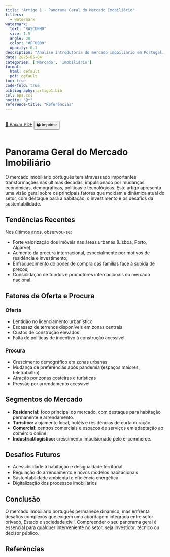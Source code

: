 ```yaml
---
title: "Artigo 1 - Panorama Geral do Mercado Imobiliário"
filters:
  - watermark
watermark:
  text: "RASCUNHO"
  size: 1.5
  angle: 30
  color: "#FF0000"
  opacity: 0.1
description: "Análise introdutória do mercado imobiliário em Portugal, com foco em tendências recentes, procura, oferta e fatores estruturais."
date: 2025-05-04
categories: ['Mercado', 'Imobiliário']
format:
  html: default
  pdf: default
toc: true
code-fold: true
bibliography: artigo1.bib
csl: apa.csl
nocite: "@*"
reference-title: "Referências"
---
```


<div style="display: flex; gap: 1rem; margin-bottom: 1rem;">
  <a href="./index.pdf" target="_blank" class="btn btn-primary">📄 Baixar PDF</a>
  <button onclick="window.print()" class="btn btn-outline-secondary">🖨️ Imprimir</button>
</div>

# Panorama Geral do Mercado Imobiliário

O mercado imobiliário português tem atravessado importantes transformações nas últimas décadas, impulsionado por mudanças económicas, demográficas, políticas e tecnológicas. Este artigo apresenta uma visão geral sobre os principais fatores que moldam a dinâmica atual do setor, com destaque para a habitação, o investimento e os desafios da sustentabilidade.

## Tendências Recentes

Nos últimos anos, observou-se:

- Forte valorização dos imóveis nas áreas urbanas (Lisboa, Porto, Algarve);
- Aumento da procura internacional, especialmente por motivos de residência e investimento;
- Enfraquecimento do poder de compra das famílias face à subida de preços;
- Consolidação de fundos e promotores internacionais no mercado nacional.

## Fatores de Oferta e Procura

### Oferta

- Lentidão no licenciamento urbanístico
- Escassez de terrenos disponíveis em zonas centrais
- Custos de construção elevados
- Falta de políticas de incentivo à construção acessível

### Procura

- Crescimento demográfico em zonas urbanas
- Mudança de preferências após pandemia (espaços maiores, teletrabalho)
- Atração por zonas costeiras e turísticas
- Pressão por arrendamento acessível

## Segmentos do Mercado

- **Residencial:** foco principal do mercado, com destaque para habitação permanente e arrendamento.
- **Turístico:** alojamento local, hotéis e residências de curta duração.
- **Comercial:** centros comerciais e espaços de serviços em adaptação ao comércio online.
- **Industrial/logístico:** crescimento impulsionado pelo e-commerce.

## Desafios Futuros

- Acessibilidade à habitação e desigualdade territorial
- Regulação do arrendamento e novos modelos habitacionais
- Sustentabilidade ambiental e eficiência energética
- Digitalização dos processos imobiliários

## Conclusão

O mercado imobiliário português permanece dinâmico, mas enfrenta desafios complexos que exigem uma abordagem integrada entre setor privado, Estado e sociedade civil. Compreender o seu panorama geral é essencial para qualquer interveniente no setor, seja investidor, técnico ou decisor público.

## Referências

